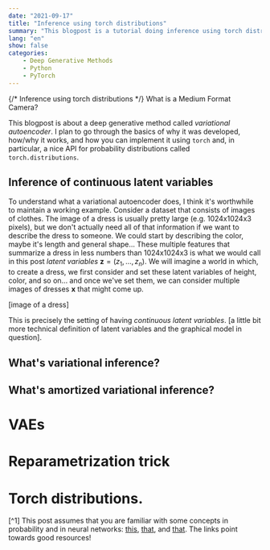 ```yaml
---
date: "2021-09-17"
title: "Inference using torch distributions"
summary: "This blogpost is a tutorial doing inference using torch distributions."
lang: "en"
show: false
categories:
    - Deep Generative Methods
    - Python
    - PyTorch
---
```


<!-- # Intro -->
{/* <Heading>Inference using torch distributions</Heading> */}
<Heading aria-label="Jump to section: What is a Medium Format Camera?" as="h2" hash="whatIsAMediumFormatCamera">What is a Medium Format Camera?</Heading>

<!-- This blogpost is about trying to learn the parameters of probability distributions from data. This problem, called inference, is key in most of Machine Learning: regression, classification, unsupervised learning... all of these are usually framed as an instance of inference. We usually start with an assumption over how our data is distributed (for example, following a Gaussian whose parameters $\mu$ and $\Sigma$ we don't know), and then try to estimate the parameters by finding the distribution that makes our data *more likely*. -->

This blogpost is about a deep generative method called *variational autoencoder*. I plan to go through the basics of why it was developed, how/why it works, and how you can implement it using `torch` and, in particular, a nice API for probability distributions called `torch.distributions`.

## Inference of continuous latent variables

To understand what a variational autoencoder does, I think it's worthwhile to maintain a working example. Consider a dataset that consists of images of clothes. The image of a dress is usually pretty large (e.g. 1024x1024x3 pixels), but we don't actually need all of that information if we want to describe the dress to someone. We could start by describing the color, maybe it's length and general shape... These multiple features that summarize a dress in less numbers than 1024x1024x3 is what we would call in this post *latent variables* $\bm{z}=(z_1, \dots, z_n)$. We will imagine a world in which, to create a dress, we first consider and set these latent variables of height, color, and so on... and once we've set them, we can consider multiple images of dresses $\bm{x}$ that might come up.

[image of a dress]

This is precisely the setting of having *continuous latent variables*. [a little bit more technical definition of latent variables and the graphical model in question].

<!-- 2014 was a great year for Deep Generative Models: on the one hand, [Rezende & Mohammed]() noticed that you could actually do backpropagation, even when part of your neural network forward pass involves sampling from a Gaussian distribution; on the other, [Kingma & Welling]() developed the variational autoencoder as a way to approximate the complex distirbutions of latent variables from data. -->

## What's variational inference?

## What's amortized variational inference?


# VAEs

# Reparametrization trick

# Torch distributions.



[^1] This post assumes that you are familiar with some concepts in probability and in neural networks: [this](), [that](), and [that](). The links point towards good resources!